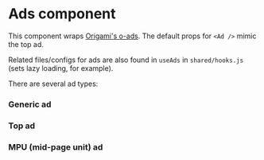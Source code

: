
<Meta title="Core|Ads" />

# Ads component

This component wraps [Origami's o-ads](https://github.com/Financial-Times/o-ads). The default props for `<Ad />` mimic the top ad.

Related files/configs for ads are also found in `useAds` in `shared/hooks.js` (sets lazy loading, for example).

There are several ad types:

### Generic ad
<Preview>
  <Story name="GenericAd" parameters={{ chromatic: { disable: true } }}>
    <Ad
      name="generic-ad"
      targeting="pos=top;version=1"
      reserve="90"
      defaultFormat={false}
      smallFormat={false}
      mediumFormat="Leaderboard,Responsive"
      largeFormat="SuperLeaderboard,Leaderboard,Responsive"
      extraFormat="Billboard,SuperLeaderboard,Leaderboard,Responsive"
    />
  </Story>
</Preview>

### Top ad
<Preview>
  <Story name="TopAd" parameters={{ chromatic: { disable: true } }}>
    <TopAd />
  </Story>
</Preview>

### MPU (mid-page unit) ad
<Preview>
  <Story name="MiddleAd" parameters={{ chromatic: { disable: true } }}>
    <MiddleAd />
  </Story>
</Preview>
